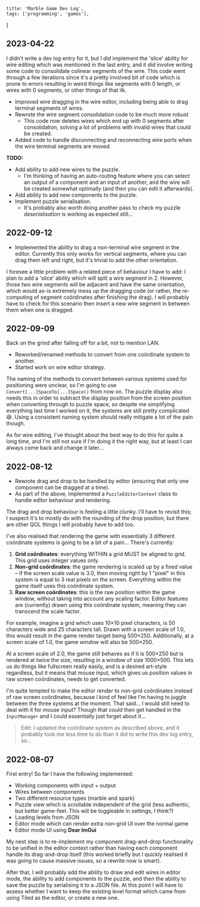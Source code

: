     title: 'Marble Game Dev Log',
    tags: ['programming', 'games'],
}

## 2023-04-22

I didn't write a dev log entry for it, but I *did* implement the 'slice' ability for wire editing which was mentioned in the last entry, and it *did* involve writing some code to consolidate colinear segments of the wire. This code went through a few iterations since it's a pretty involved bit of code which is prone to errors resulting in weird things like segments with 0 length, or wires with 0 segments, or other things of that ilk.

- Improved wire dragging in the wire editor, including being able to drag terminal segments of wires.
- Rewrote the wire segment consolidation code to be much more robust
    - This code now deletes wires which end up with 0 segments after consolidation, solving a lot of problems with invalid wires that could be created.
- Added code to handle disconnecting and reconnecting wire ports when the wire terminal segments are moved.

**TODO:**

- Add ability to add new wires to the puzzle.
    - I'm thinking of having an auto-routing feature where you can select an output of a component and an input of another, and the wire will be created somewhat optimally (and then you can edit it afterwards).
- Add ability to add new components to the puzzle.
- Implement puzzle serialisation.
    - It's probably also worth doing another pass to check my puzzle *deserialisation* is working as expected still...

## 2022-09-12

- Implemented the ability to drag a non-terminal wire segment in the editor.
Currently this only works for vertical segments, where you can drag them left and right, but it's trivial to add the other orientation.

I foresee a little problem with a related piece of behaviour I have to add: I plan to add a 'slice' ability which will split a wire segment in 2. However, those two wire segments will be adjacent and have the same orientation, which would as-is extremely mess up the dragging code (or rather, the re-computing of segment coördinates after finishing the drag). I will probably have to check for this scenario then insert a new wire segment in between them when one is dragged.

## 2022-09-09

Back on the grind after falling off for a bit, not to mention LAN.

- Reworked/renamed methods to convert from one coördinate system to another.
- Started work on wire editor strategy.

The naming of the methods to convert between various systems used for positioning were unclear, so I'm going to use `Convert[...]SpaceTo[...]Space()` from now on. The puzzle display also needs this in order to subtract the display position from the screen position when converting through to puzzle space, so despite me simplifying everything last time I worked on it, the systems are still pretty complicated 😅. Using a consistent naming system should really mitigate a lot of the pain though.

As for wire editing, I've thought about the best way to do this for quite a long time, and I'm still not sure if I'm doing it the right way, but at least I can always come back and change it later...

## 2022-08-12

- Rewrote drag and drop to be handled by editor (ensuring that only one component can be dragged at a time).
- As part of the above, implemented a `PuzzleEditorContext` class to handle editor behaviour and rendering.

The drag and drop behaviour is feeling a little clunky. I'll have to revisit this; I suspect it's to mostly do with the rounding of the drop position, but there are other QOL things I will probably have to add too.

I've also realised that rendering the game with essentially 3 different coördinate systems is going to be a bit of a pain... There's currently:

1. **Grid coördinates**: everything WITHIN a grid MUST be aligned to grid. This grid uses integer values only.
2. **Non-grid coördinates**: the game rendering is scaled up by a fixed value – if the screen scale value is 3.0, then moving right by 1 "pixel" in this system is equal to 3 real pixels on the screen. Everything within the game itself uses this coördinate system.
3. **Raw screen coördinates**: this is the raw position within the game window, without taking into account any scaling factor. Editor features are (currently) drawn using this coördinate system, meaning they can transcend the scale factor.

For example, imagine a grid which uses 10×10 pixel characters, is 50 characters wide and 25 characters tall. Drawn with a screen scale of 1.0, this would result in the game render target being 500×250. Additionally, at a screen scale of 1.0, the game *window* will also be 500×250.

At a screen scale of 2.0, the game still behaves as if it is 500×250 but is rendered at twice the size, resulting in a window of size 1000×500. This lets us do things like fullscreen really easily, and is a desired art-style regardless, but it means that mouse input, which gives us position values in raw screen coördinates, needs to get converted.

I'm quite tempted to make the editor render to non-grid coördinates instead of raw screen coördinates, because I kind of feel like I'm having to juggle between the three systems at the moment. That said... I would still need to deal with it for mouse input? Though that could then get handled in the `InputManager` and I could essentially just forget about it...

> Edit: I updated the coördinate system as described above, and it probably took me less time to do than it did to write this dev log entry, so...

## 2022-08-07

First entry! So far I have the following implemented:

- Working components with input + output
- Wires between components
- Two different resource types (marble and spark)
- Puzzle view which is scrollable independent of the grid (less authentic, but better game-feel. This will be toggleable in settings, I think?)
- Loading levels from JSON
- Editor mode which can render extra non-grid UI over the normal game
- Editor mode UI using **Dear ImGui**

My next step is to re-implement my component drag-and-drop functionality to be unified in the editor context rather than having each component handle its drag-and-drop itself (this worked briefly but I quickly realised it was going to cause massive issues, so a rewrite now is smart).

After that, I will probably add the ability to draw and edit wires in editor mode, the ability to add components to the puzzle, and then the ability to save the puzzle by serialising it to a JSON file. At this point I will have to assess whether I want to keep the existing level format which came from using Tiled as the editor, or create a new one.